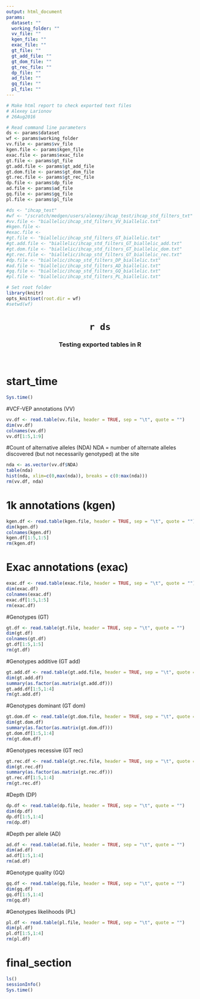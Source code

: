 ```yaml
---
output: html_document
params: 
  dataset: ""
  working_folder: ""
  vv_file: "" 
  kgen_file: "" 
  exac_file: "" 
  gt_file: ""
  gt_add_file: ""
  gt_dom_file: ""
  gt_rec_file: ""
  dp_file: ""
  ad_file: ""
  gq_file: ""
  pl_file: ""
---
```


```r

# Make html report to check exported text files
# Alexey Larionov
# 26Aug2016

# Read command line parameters
ds <- params$dataset
wf <- params$working_folder
vv.file <- params$vv_file
kgen.file <- params$kgen_file
exac.file <- params$exac_file
gt.file <- params$gt_file
gt.add.file <- params$gt_add_file
gt.dom.file <- params$gt_dom_file
gt.rec.file <- params$gt_rec_file
dp.file <- params$dp_file
ad.file <- params$ad_file
gq.file <- params$gq_file
pl.file <- params$pl_file

#ds <- "ihcap_test"
#wf <- "/scratch/medgen/users/alexey/ihcap_test/ihcap_std_filters_txt"
#vv.file <- "biallelic/ihcap_std_filters_VV_biallelic.txt"
#kgen.file <- 
#exac.file <- 
#gt.file <- "biallelic/ihcap_std_filters_GT_biallelic.txt"
#gt.add.file <- "biallelic/ihcap_std_filters_GT_biallelic_add.txt"
#gt.dom.file <- "biallelic/ihcap_std_filters_GT_biallelic_dom.txt"
#gt.rec.file <- "biallelic/ihcap_std_filters_GT_biallelic_rec.txt"
#dp.file <- "biallelic/ihcap_std_filters_DP_biallelic.txt"
#ad.file <- "biallelic/ihcap_std_filters_AD_biallelic.txt"
#gq.file <- "biallelic/ihcap_std_filters_GQ_biallelic.txt"
#pl.file <- "biallelic/ihcap_std_filters_PL_biallelic.txt"

# Set root folder
library(knitr)
opts_knit$set(root.dir = wf)
#setwd(wf)

```

<center> <H1> `r ds` </H1> </center>
<center> <H3> Testing exported tables in R </H3> </center> 
<br>

# start_time

```r

Sys.time()

```

#VCF-VEP annotations (VV)

```r
vv.df <- read.table(vv.file, header = TRUE, sep = "\t", quote = "")
dim(vv.df)
colnames(vv.df)
vv.df[1:5,1:9]
```

#Count of alternative alleles (NDA)
NDA = number of alternate alleles discovered (but not necessarily genotyped) at the site

```r
nda <- as.vector(vv.df$NDA)
table(nda)
hist(nda, xlim=c(0,max(nda)), breaks = c(0:max(nda)))
rm(vv.df, nda)
```

# 1k annotations (kgen)

```r
kgen.df <- read.table(kgen.file, header = TRUE, sep = "\t", quote = "")
dim(kgen.df)
colnames(kgen.df)
kgen.df[1:5,1:5]
rm(kgen.df)
```

# Exac annotations (exac)

```r
exac.df <- read.table(exac.file, header = TRUE, sep = "\t", quote = "")
dim(exac.df)
colnames(exac.df)
exac.df[1:5,1:5]
rm(exac.df)
```

#Genotypes (GT)

```r
gt.df <- read.table(gt.file, header = TRUE, sep = "\t", quote = "")
dim(gt.df)
colnames(gt.df)
gt.df[1:5,1:5]
rm(gt.df)
```

#Genotypes additive (GT add)

```r
gt.add.df <- read.table(gt.add.file, header = TRUE, sep = "\t", quote = "")
dim(gt.add.df)
summary(as.factor(as.matrix(gt.add.df)))
gt.add.df[1:5,1:4]
rm(gt.add.df)
```

#Genotypes dominant (GT dom)

```r
gt.dom.df <- read.table(gt.dom.file, header = TRUE, sep = "\t", quote = "")
dim(gt.dom.df)
summary(as.factor(as.matrix(gt.dom.df)))
gt.dom.df[1:5,1:4]
rm(gt.dom.df)
```

#Genotypes recessive (GT rec)

```r
gt.rec.df <- read.table(gt.rec.file, header = TRUE, sep = "\t", quote = "")
dim(gt.rec.df)
summary(as.factor(as.matrix(gt.rec.df)))
gt.rec.df[1:5,1:4]
rm(gt.rec.df)
```

#Depth (DP)

```r
dp.df <- read.table(dp.file, header = TRUE, sep = "\t", quote = "")
dim(dp.df)
dp.df[1:5,1:4]
rm(dp.df)
```

#Depth per allele (AD)

```r
ad.df <- read.table(ad.file, header = TRUE, sep = "\t", quote = "")
dim(ad.df)
ad.df[1:5,1:4]
rm(ad.df)
```

#Genotype quality (GQ)

```r
gq.df <- read.table(gq.file, header = TRUE, sep = "\t", quote = "")
dim(gq.df)
gq.df[1:5,1:4]
rm(gq.df)
```

#Genotypes likelihoods (PL)

```r
pl.df <- read.table(pl.file, header = TRUE, sep = "\t", quote = "")
dim(pl.df)
pl.df[1:5,1:4]
rm(pl.df)
```

# final_section

```r

ls()
sessionInfo()
Sys.time()

```

